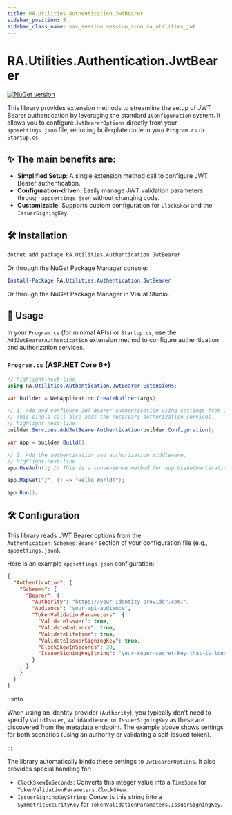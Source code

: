 ```yaml
---
title: RA.Utilities.Authentication.JwtBearer
sidebar_position: 5
sidebar_class_name: nav_session session_icon ra_utilities_jwt
---
```



<p align="center">
<LogoSvg width={'15rem'} height={'15rem'} />
</p>

# RA.Utilities.Authentication.JwtBearer

[![NuGet version](https://img.shields.io/nuget/v/RA.Utilities.Authentication.JwtBearer.svg)](https://www.nuget.org/packages/RA.Utilities.Authentication.JwtBearer/)

This library provides extension methods to streamline the setup of JWT Bearer authentication by leveraging the standard `IConfiguration` system.
It allows you to configure `JwtBearerOptions` directly from your `appsettings.json` file, reducing boilerplate code in your `Program.cs` or `Startup.cs`.

## ✨ The main benefits are:
-   **Simplified Setup**: A single extension method call to configure JWT Bearer authentication.
-   **Configuration-driven**: Easily manage JWT validation parameters through `appsettings.json` without changing code.
-   **Customizable**: Supports custom configuration for `ClockSkew` and the `IssuerSigningKey`.

## 🛠️ Installation

```bash
dotnet add package RA.Utilities.Authentication.JwtBearer
```

Or through the NuGet Package Manager console:

```powershell
Install-Package RA.Utilities.Authentication.JwtBearer
```

Or through the NuGet Package Manager in Visual Studio.


## 🚀 Usage

In your `Program.cs` (for minimal APIs) or `Startup.cs`, use the `AddJwtBearerAuthentication` extension method to configure authentication and authorization services.

### `Program.cs` (ASP.NET Core 6+)

```csharp
// highlight-next-line
using RA.Utilities.Authentication.JwtBearer.Extensions;

var builder = WebApplication.CreateBuilder(args);

// 1. Add and configure JWT Bearer authentication using settings from IConfiguration.
// This single call also adds the necessary authorization services.
// highlight-next-line
builder.Services.AddJwtBearerAuthentication(builder.Configuration);

var app = builder.Build();

// 2. Add the authentication and authorization middleware.
// highlight-next-line
app.UseAuth(); // This is a convenience method for app.UseAuthentication() and app.UseAuthorization().

app.MapGet("/", () => "Hello World!");

app.Run();
```

## 🛠️ Configuration

This library reads JWT Bearer options from the `Authentication:Schemes:Bearer` section of your configuration file (e.g., `appsettings.json`).

Here is an example `appsettings.json` configuration:

```json
{
  "Authentication": {
    "Schemes": {
      "Bearer": {
        "Authority": "https://your-identity-provider.com/",
        "Audience": "your-api-audience",
        "TokenValidationParameters": {
          "ValidateIssuer": true,
          "ValidateAudience": true,
          "ValidateLifetime": true,
          "ValidateIssuerSigningKey": true,
          "ClockSkewInSeconds": 30,
          "IssuerSigningKeyString": "your-super-secret-key-that-is-long-enough-for-the-algorithm"
        }
      }
    }
  }
}
```

:::info

When using an identity provider (`Authority`), you typically don't need to specify `ValidIssuer`, `ValidAudience`, or `IssuerSigningKey` as these are discovered from the metadata endpoint.
The example above shows settings for both scenarios (using an authority or validating a self-issued token).

:::

The library automatically binds these settings to `JwtBearerOptions`.
It also provides special handling for:

-   `ClockSkewInSeconds`: Converts this integer value into a `TimeSpan` for `TokenValidationParameters.ClockSkew`.
-   `IssuerSigningKeyString`: Converts this string into a `SymmetricSecurityKey` for `TokenValidationParameters.IssuerSigningKey`.

